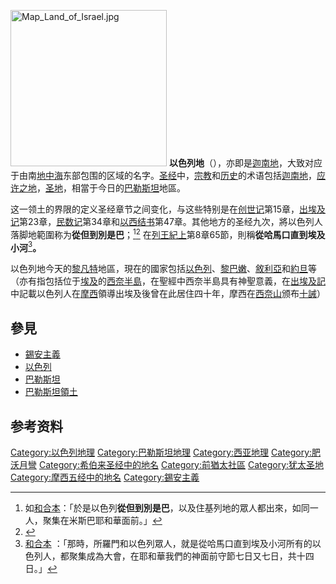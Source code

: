 [[File:Map_Land_of_Israel.jpg|250px]]
'''以色列地'''（{{lang-he|אֶרֶץ יִשְׂרָאֵל}}），亦即是[[迦南地|迦南地]]，大致对应于由南[[地中海|地中海]]东部包围的区域的名字。[[圣经|圣经]]中，[[宗教|宗教]]和[[历史|历史]]的术语包括[[迦南地|迦南地]]，[[应许之地|应许之地]]，[[圣地|圣地]]，相當于今日的[[巴勒斯坦|巴勒斯坦]]地區。

这一领土的界限的定义圣经章节之间变化，与这些特别是在[[创世记|创世记]]第15章，[[出埃及记|出埃及记]]第23章，[[民数记|民数记]]第34章和[[以西结书|以西结书]]第47章。其他地方的圣经九次​​，將以色列人落脚地範圍称为'''從但到別是巴'''；<ref>如[[和合本|和合本]]{{Bibleverse|士师记|20:1}}：「於是以色列'''從但到別是巴'''，以及住基列地的眾人都出來，如同一人，聚集在米斯巴耶和華面前。」</ref><ref>{{Cite web |url=http://www.catholicculture.org/culture/library/view.cfm?recnum=9168 |title=以色列地 |accessdate=2014-06-21 |archive-date=2013-10-24 |archive-url=https://web.archive.org/web/20131024133740/http://www.catholicculture.org/culture/library/view.cfm?recnum=9168 |dead-url=no }}</ref> 在[[列王紀上|列王紀上]]第8章65節，則稱'''從哈馬口直到埃及小河'''<ref>[[和合本|和合本]] {{Bibleverse|列王纪上|8:65}}：「那時，所羅門和以色列眾人，就是從哈馬口直到埃及小河所有的以色列人，都聚集成為大會，在耶和華我們的神面前守節七日又七日，共十四日。」</ref>'''。'''

以色列地今天的[[黎凡特|黎凡特]]地區，現在的國家包括[[以色列|以色列]]、[[黎巴嫩|黎巴嫩]]、[[敘利亞|敘利亞]]和[[約旦|約旦]]等（亦有指包括位于[[埃及|埃及]]的[[西奈半島|西奈半島]]，在聖經中西奈半島具有神聖意義，在[[出埃及記|出埃及記]]中記載以色列人在[[摩西|摩西]]領導出埃及後曾在此居住四十年，摩西在[[西奈山|西奈山]]颁布[[十誡|十誡]]）

== 參見 ==
* [[錫安主義|錫安主義]]
* [[以色列|以色列]]
* [[巴勒斯坦|巴勒斯坦]]
* [[巴勒斯坦領土|巴勒斯坦領土]]

== 参考资料 ==
<references/>

{{地理小作品}}

[[Category:以色列地理|Category:以色列地理]]
[[Category:巴勒斯坦地理|Category:巴勒斯坦地理]]
[[Category:西亚地理|Category:西亚地理]]
[[Category:肥沃月彎|Category:肥沃月彎]]
[[Category:希伯来圣经中的地名|Category:希伯来圣经中的地名]]
[[Category:前猶太社區|Category:前猶太社區]]
[[Category:犹太圣地|Category:犹太圣地]]
[[Category:摩西五经中的地名|Category:摩西五经中的地名]]
[[Category:錫安主義|Category:錫安主義]]